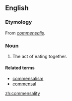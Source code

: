==English==

===Etymology===
From {{etyl|ML.|en}} ''[[commensalis]]''.

===Noun===
{{en-noun|?}}

# {{obsolete}} The act of eating together.

====Related terms====
* [[commensalism]]
* [[commensal]]

[[zh:commensality]]